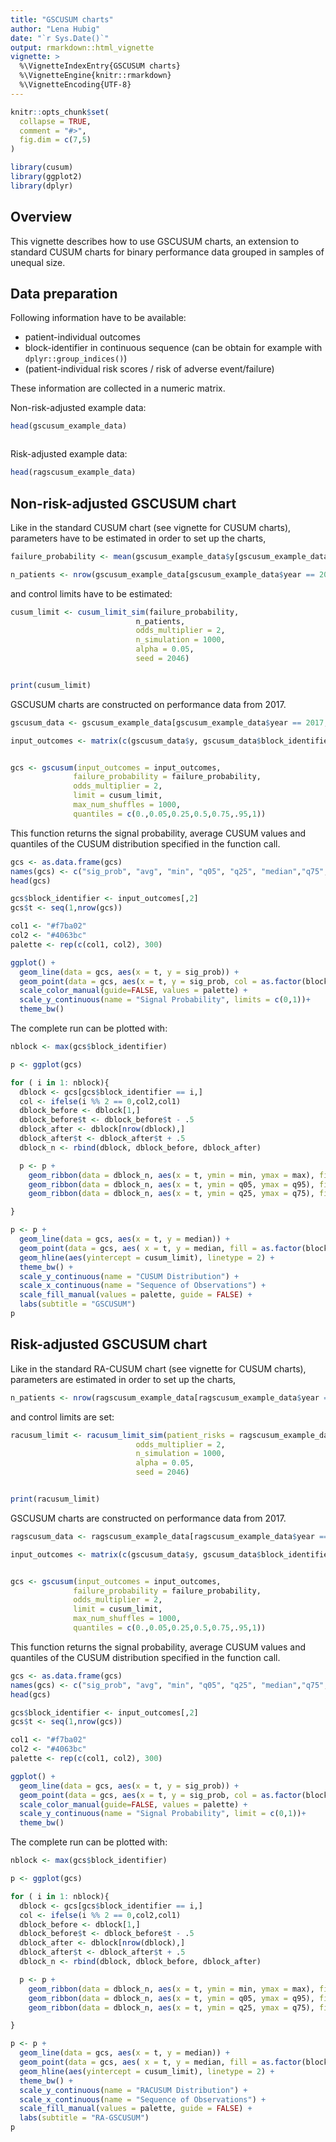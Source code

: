 ```yaml
---
title: "GSCUSUM charts"
author: "Lena Hubig"
date: "`r Sys.Date()`"
output: rmarkdown::html_vignette
vignette: >
  %\VignetteIndexEntry{GSCUSUM charts}
  %\VignetteEngine{knitr::rmarkdown}
  %\VignetteEncoding{UTF-8}
---
```


```r
knitr::opts_chunk$set(
  collapse = TRUE,
  comment = "#>",
  fig.dim = c(7,5)
)

library(cusum)
library(ggplot2)
library(dplyr)

```


## Overview

This vignette describes how to use GSCUSUM charts, an extension to standard CUSUM charts for binary performance data grouped in samples of unequal size. 

## Data preparation
Following information have to be available:

* patient-individual outcomes
* block-identifier in continuous sequence (can be obtain for example with `dplyr::group_indices()`)
* (patient-individual risk scores / risk of adverse event/failure)

These information are collected in a numeric matrix.

Non-risk-adjusted example data:
```r
head(gscusum_example_data)



```

Risk-adjusted example data:
```r
head(ragscusum_example_data)

```

## Non-risk-adjusted GSCUSUM chart

Like in the standard CUSUM chart (see vignette for CUSUM charts), parameters have to be estimated in order to set up the charts,  

```r
failure_probability <- mean(gscusum_example_data$y[gscusum_example_data$year == 2016])

n_patients <- nrow(gscusum_example_data[gscusum_example_data$year == 2016,])
```

and control limits have to be estimated:

```r

cusum_limit <- cusum_limit_sim(failure_probability,
                            n_patients,
                            odds_multiplier = 2,
                            n_simulation = 1000,
                            alpha = 0.05,
                            seed = 2046)


print(cusum_limit)
```

GSCUSUM charts are constructed on performance data from 2017.
```r

gscusum_data <- gscusum_example_data[gscusum_example_data$year == 2017,]

input_outcomes <- matrix(c(gscusum_data$y, gscusum_data$block_identifier), ncol = 2)


gcs <- gscusum(input_outcomes = input_outcomes,
              failure_probability = failure_probability,
              odds_multiplier = 2,
              limit = cusum_limit,
              max_num_shuffles = 1000,
              quantiles = c(0.,0.05,0.25,0.5,0.75,.95,1))
```


This function returns the signal probability, average CUSUM values and quantiles of the CUSUM distribution specified in the function call. 
```r
gcs <- as.data.frame(gcs)
names(gcs) <- c("sig_prob", "avg", "min", "q05", "q25", "median","q75","q95","max")
head(gcs)
```

```r
gcs$block_identifier <- input_outcomes[,2]
gcs$t <- seq(1,nrow(gcs))

col1 <- "#f7ba02"
col2 <- "#4063bc"
palette <- rep(c(col1, col2), 300)

ggplot() +
  geom_line(data = gcs, aes(x = t, y = sig_prob)) +
  geom_point(data = gcs, aes(x = t, y = sig_prob, col = as.factor(block_identifier) )) +
  scale_color_manual(guide=FALSE, values = palette) +
  scale_y_continuous(name = "Signal Probability", limits = c(0,1))+
  theme_bw()
```

The complete run can be plotted with:
```r
nblock <- max(gcs$block_identifier)

p <- ggplot(gcs)

for ( i in 1: nblock){
  dblock <- gcs[gcs$block_identifier == i,]
  col <- ifelse(i %% 2 == 0,col2,col1)
  dblock_before <- dblock[1,]
  dblock_before$t <- dblock_before$t - .5
  dblock_after <- dblock[nrow(dblock),]
  dblock_after$t <- dblock_after$t + .5
  dblock_n <- rbind(dblock, dblock_before, dblock_after)

  p <- p +
    geom_ribbon(data = dblock_n, aes(x = t, ymin = min, ymax = max), fill = col, alpha = 0.2) +
    geom_ribbon(data = dblock_n, aes(x = t, ymin = q05, ymax = q95), fill = col, alpha = 0.2) +
    geom_ribbon(data = dblock_n, aes(x = t, ymin = q25, ymax = q75), fill = col, alpha = 0.2)

}

p <- p +
  geom_line(data = gcs, aes(x = t, y = median)) +
  geom_point(data = gcs, aes( x = t, y = median, fill = as.factor(block_identifier)), size=2, pch = 21)+
  geom_hline(aes(yintercept = cusum_limit), linetype = 2) +
  theme_bw() +
  scale_y_continuous(name = "CUSUM Distribution") +
  scale_x_continuous(name = "Sequence of Observations") +
  scale_fill_manual(values = palette, guide = FALSE) +
  labs(subtitle = "GSCUSUM")
p
```



## Risk-adjusted GSCUSUM chart

Like in the standard RA-CUSUM chart (see vignette for CUSUM charts), parameters are estimated in order to set up the charts,  

```r
n_patients <- nrow(ragscusum_example_data[ragscusum_example_data$year == 2016,])
```

and control limits are set:

```r

racusum_limit <- racusum_limit_sim(patient_risks = ragscusum_example_data$score[ragscusum_example_data$year == 2016],
                            odds_multiplier = 2,
                            n_simulation = 1000,
                            alpha = 0.05,
                            seed = 2046)


print(racusum_limit)
```

GSCUSUM charts are constructed on performance data from 2017.
```r

ragscusum_data <- ragscusum_example_data[ragscusum_example_data$year == 2017,]

input_outcomes <- matrix(c(gscusum_data$y, gscusum_data$block_identifier), ncol = 2)


gcs <- gscusum(input_outcomes = input_outcomes,
              failure_probability = failure_probability,
              odds_multiplier = 2,
              limit = cusum_limit,
              max_num_shuffles = 1000,
              quantiles = c(0.,0.05,0.25,0.5,0.75,.95,1))
```


This function returns the signal probability, average CUSUM values and quantiles of the CUSUM distribution specified in the function call. 
```r
gcs <- as.data.frame(gcs)
names(gcs) <- c("sig_prob", "avg", "min", "q05", "q25", "median","q75","q95","max")
head(gcs)
```

```r
gcs$block_identifier <- input_outcomes[,2]
gcs$t <- seq(1,nrow(gcs))

col1 <- "#f7ba02"
col2 <- "#4063bc"
palette <- rep(c(col1, col2), 300)

ggplot() +
  geom_line(data = gcs, aes(x = t, y = sig_prob)) +
  geom_point(data = gcs, aes(x = t, y = sig_prob, col = as.factor(block_identifier) )) +
  scale_color_manual(guide=FALSE, values = palette) +
  scale_y_continuous(name = "Signal Probability", limit = c(0,1))+
  theme_bw()
```

The complete run can be plotted with:
```r
nblock <- max(gcs$block_identifier)

p <- ggplot(gcs)

for ( i in 1: nblock){
  dblock <- gcs[gcs$block_identifier == i,]
  col <- ifelse(i %% 2 == 0,col2,col1)
  dblock_before <- dblock[1,]
  dblock_before$t <- dblock_before$t - .5
  dblock_after <- dblock[nrow(dblock),]
  dblock_after$t <- dblock_after$t + .5
  dblock_n <- rbind(dblock, dblock_before, dblock_after)

  p <- p +
    geom_ribbon(data = dblock_n, aes(x = t, ymin = min, ymax = max), fill = col, alpha = 0.2) +
    geom_ribbon(data = dblock_n, aes(x = t, ymin = q05, ymax = q95), fill = col, alpha = 0.2) +
    geom_ribbon(data = dblock_n, aes(x = t, ymin = q25, ymax = q75), fill = col, alpha = 0.2)

}

p <- p +
  geom_line(data = gcs, aes(x = t, y = median)) +
  geom_point(data = gcs, aes( x = t, y = median, fill = as.factor(block_identifier)), size=2, pch = 21)+
  geom_hline(aes(yintercept = cusum_limit), linetype = 2) +
  theme_bw() +
  scale_y_continuous(name = "RACUSUM Distribution") +
  scale_x_continuous(name = "Sequence of Observations") +
  scale_fill_manual(values = palette, guide = FALSE) +
  labs(subtitle = "RA-GSCUSUM")
p
```

